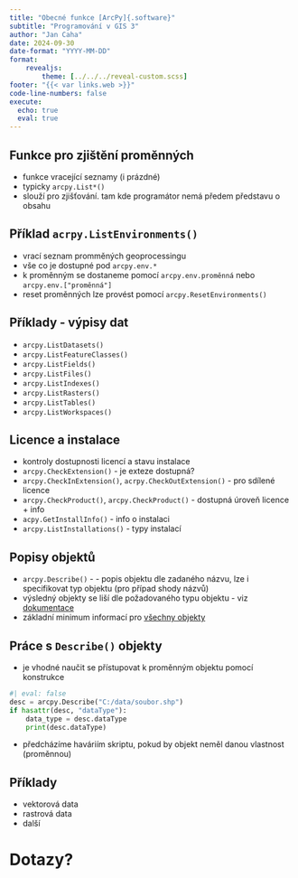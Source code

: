 ```yaml
---
title: "Obecné funkce [ArcPy]{.software}"
subtitle: "Programování v GIS 3"
author: "Jan Caha"
date: 2024-09-30
date-format: "YYYY-MM-DD"
format: 
    revealjs:
        theme: [../../../reveal-custom.scss]
footer: "{{< var links.web >}}"
code-line-numbers: false
execute:
  echo: true
  eval: true
---
```


## Funkce pro zjištění proměnných 

- funkce vracející seznamy (i prázdné)
- typicky `arcpy.List*()`
- slouží pro zjišťování. tam kde programátor nemá předem představu o obsahu

## Příklad `acrpy.ListEnvironments()`

- vrací seznam promměných geoprocessingu 
- vše co je dostupné pod `arcpy.env.*`
- k proměnným se dostaneme pomocí `arcpy.env.proměnná` nebo `arcpy.env.["proměnná"]`
- reset proměnných lze provést pomocí `arcpy.ResetEnvironments()` 

## Příklady - výpisy dat

- `arcpy.ListDatasets()`
- `arcpy.ListFeatureClasses()`
- `arcpy.ListFields()`
- `arcpy.ListFiles()`
- `arcpy.ListIndexes()`
- `arcpy.ListRasters()`
- `arcpy.ListTables()`
- `arcpy.ListWorkspaces()`

## Licence a instalace

- kontroly dostupnosti licencí a stavu instalace
- `arcpy.CheckExtension()` - je exteze dostupná?
- `arcpy.CheckInExtension()`, `acrpy.CheckOutExtension()` - pro sdílené licence
- `arcpy.CheckProduct()`, `arcpy.CheckProduct()` - dostupná úroveň licence + info
- `acpy.GetInstallInfo()` - info o instalaci
- `arcpy.ListInstallations()` - typy instalací

## Popisy objektů

- `arcpy.Describe()` - - popis objektu dle zadaného názvu, lze i specifikovat typ objektu (pro případ shody názvů)
- výsledný objekty se liší dle požadovaného typu objektu - viz [dokumentace](https://pro.arcgis.com/en/pro-app/latest/arcpy/functions/describe.htm)
- základní minimum informací pro [všechny objekty](https://pro.arcgis.com/en/pro-app/latest/arcpy/functions/describe-object-properties.htm)

## Práce s `Describe()` objekty

- je vhodné naučit se přístupovat k proměnným objektu pomocí konstrukce

```python
#| eval: false
desc = arcpy.Describe("C:/data/soubor.shp")
if hasattr(desc, "dataType"):
    data_type = desc.dataType
    print(desc.dataType)
```
- předcházíme haváriím skriptu, pokud by objekt neměl danou vlastnost (proměnnou)

## Příklady

- vektorová data
- rastrová data
- další

# Dotazy?{.center}